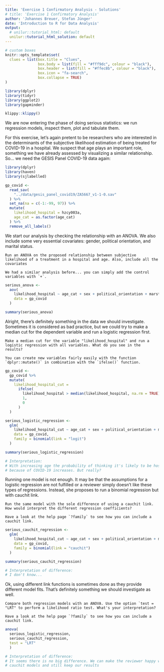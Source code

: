 ```yaml
---
title: 'Exercise 1 Confirmatory Analysis - Solutions'
# title: 'Exercise 1 Confirmatory Analysis'
author: 'Johannes Breuer, Stefan Jünger'
date: 'Introduction to R for Data Analysis'
output:
  # unilur::tutorial_html: default
  unilur::tutorial_html_solution: default
---
```


```r
# custom boxes
knitr::opts_template$set(
  clues = list(box.title = "Clues",
               box.body = list(fill = "#fff9dc", colour = "black"),
               box.header = list(fill = "#ffec8b", colour = "black"),
               box.icon = "fa-search",
               box.collapse = TRUE)
)

library(dplyr)
library(tidyr)
library(ggplot2)
library(gapminder)
```

```r
klippy::klippy()
```

We are now entering the phase of doing serious statistics: we run regression models, inspect them, plot and tabulate them.

For this exercise, let's again pretent to be researchers who are interested in the determinants of the subjective likelihood estimation of being treated for COVID-19 in a hospital. We suspect that age plays an important role, something we have already assessed by visualizing a similar relationship. So... we need the GESIS Panel COVID-19 data again:

```r
library(dplyr)
library(haven)
library(sjlabelled)

gp_covid <-
  read_sav(
    "../data/gesis_panel_covid19/ZA5667_v1-1-0.sav"
  ) %>% 
  set_na(na = c(-1:-99, 97)) %>% 
  mutate(
    likelihood_hospital = hzcy003a,
    age_cat = as.factor(age_cat)
  ) %>% 
  remove_all_labels()
```

We start our analysis by checking the relationship with an ANOVA. We also include some very essential covariates: gender, political orientation, and marital status. 

```block
Run an ANOVA on the proposed relationship between subjective likelihood of a treatment in a hospital and age. Also, include all the covariates
```

```block
We had a similar analysis before... you can simply add the control variables with `+`.
```

```r
serious_anova <- 
  aov(
    likelihood_hospital ~ age_cat + sex + political_orientation + marstat,
    data = gp_covid
  )

summary(serious_anova)
```

Alright, there's definitely something in the data we should investigate. Sometimes it is considered as bad practice, but we could try to make a median cut for the dependent variable and run a logistic regression first.

```block
Make a median cut for the variable "likelihood_hospital" and run a logistic regression with all variables. What do you see in the results?
```

```block
You can create new variables fairly easily with the function `dplyr::mutate()` in combination with the `ifelse()` function. 
```

```r
gp_covid <-
  gp_covid %>% 
  mutate(
    likelihood_hospital_cut =
      ifelse(
        likelihood_hospital > median(likelihood_hospital, na.rm = TRUE),
        1,
        0
      )
  )

serious_logistic_regression <- 
  glm(
    likelihood_hospital_cut ~ age_cat + sex + political_orientation + marstat,
    data = gp_covid,
    family = binomial(link = "logit")
  )

summary(serious_logistic_regression)

# Interpretation:
# With increasing age the probability of thinking it's likely to be hospitalized 
# because of COVID-19 increases. But really?
```

Running one model is not enough. It may be that the assumptions for a logistic regression are not fulfilled or a reviewer simply doesn't like these types of regressions. Instead, she proposes to run a binomial regression but with cauchit link.

```block
Run the same model with the sole difference of using a cauchit link. How would interpret the different regression coefficients?
```

```block
Have a look at the help page `?family` to see how you can include a cauchit link.
```

```r
serious_cauchit_regression <- 
  glm(
    likelihood_hospital_cut ~ age_cat + sex + political_orientation + marstat,
    data = gp_covid,
    family = binomial(link = "cauchit")
  )

summary(serious_cauchit_regression)

# Interpretation of difference:
# I don't know...
```

Ok, using different link functions is sometimes done as they provide different model fits. That's definitely something we should investigate as well.

```block
Compare both regression models with an ANOVA. Use the option `test = "LRT" to perform a likelihood ratio test. What's your interpretation?
```

```block
Have a look at the help page `?family` to see how you can include a cauchit link.
```

```r
anova(
  serious_logistic_regression, 
  serious_cauchit_regression,
  test = "LRT"
  )

# Interpretation of difference:
# It seems there is no big difference. We can make the reviewer happy with the
# cauchit models and still keep our results
```


